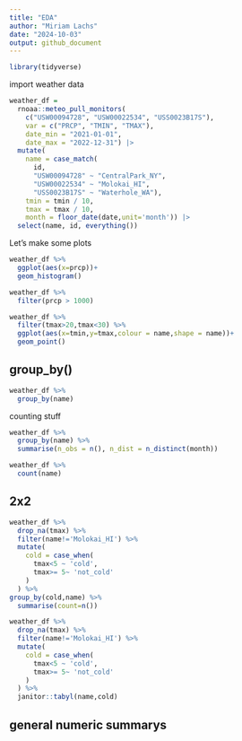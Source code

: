 ```yaml
---
title: "EDA"
author: "Miriam Lachs"
date: "2024-10-03"
output: github_document
---
```


```r
library(tidyverse)

```


import weather data

```r
weather_df = 
  rnoaa::meteo_pull_monitors(
    c("USW00094728", "USW00022534", "USS0023B17S"),
    var = c("PRCP", "TMIN", "TMAX"), 
    date_min = "2021-01-01",
    date_max = "2022-12-31") |>
  mutate(
    name = case_match(
      id, 
      "USW00094728" ~ "CentralPark_NY", 
      "USW00022534" ~ "Molokai_HI",
      "USS0023B17S" ~ "Waterhole_WA"),
    tmin = tmin / 10,
    tmax = tmax / 10,
    month = floor_date(date,unit='month')) |>
  select(name, id, everything())
```

Let's make some plots

```r
weather_df %>% 
  ggplot(aes(x=prcp))+
  geom_histogram()
```

```r
weather_df %>% 
  filter(prcp > 1000)

```

```r
weather_df %>% 
  filter(tmax>20,tmax<30) %>% 
  ggplot(aes(x=tmin,y=tmax,colour = name,shape = name))+
  geom_point()
```


## group_by()

```r
weather_df %>% 
  group_by(name)
```

counting stuff

```r

weather_df %>% 
  group_by(name) %>% 
  summarise(n_obs = n(), n_dist = n_distinct(month))
```

```r
weather_df %>% 
  count(name)
```

## 2x2

```r
weather_df %>% 
  drop_na(tmax) %>% 
  filter(name!='Molokai_HI') %>% 
  mutate(
    cold = case_when(
      tmax<5 ~ 'cold',
      tmax>= 5~ 'not_cold'
    )
  ) %>% 
group_by(cold,name) %>% 
  summarise(count=n())
```

```r
weather_df %>% 
  drop_na(tmax) %>% 
  filter(name!='Molokai_HI') %>% 
  mutate(
    cold = case_when(
      tmax<5 ~ 'cold',
      tmax>= 5~ 'not_cold'
    )
  ) %>% 
  janitor::tabyl(name,cold)
```

## general numeric summarys

```r

```

